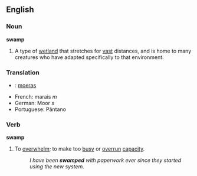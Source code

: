 ==English==
===Noun===
'''swamp'''
#A type of [[wetland]] that stretches for [[vast]] distances, and is home to many creatures who have adapted specifically to that environment.

===Translation===
*{{nl}}: [[moeras]]
*French: marais ''m''
*German: Moor ''s''
*Portuguese: Pântano

===Verb===
'''swamp'''
#To [[overwhelm]]; to make too [[busy]] or [[overrun]] [[capacity]].
#:''I have been '''swamped''' with paperwork ever since they started using the new system.''